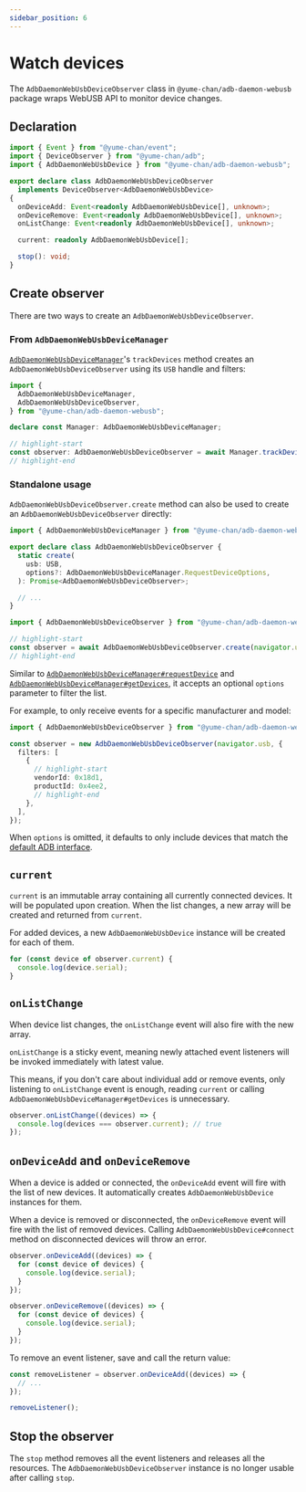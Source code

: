 ```yaml
---
sidebar_position: 6
---
```


# Watch devices

The `AdbDaemonWebUsbDeviceObserver` class in `@yume-chan/adb-daemon-webusb` package wraps WebUSB API to monitor device changes.

## Declaration

```ts
import { Event } from "@yume-chan/event";
import { DeviceObserver } from "@yume-chan/adb";
import { AdbDaemonWebUsbDevice } from "@yume-chan/adb-daemon-webusb";

export declare class AdbDaemonWebUsbDeviceObserver
  implements DeviceObserver<AdbDaemonWebUsbDevice>
{
  onDeviceAdd: Event<readonly AdbDaemonWebUsbDevice[], unknown>;
  onDeviceRemove: Event<readonly AdbDaemonWebUsbDevice[], unknown>;
  onListChange: Event<readonly AdbDaemonWebUsbDevice[], unknown>;

  current: readonly AdbDaemonWebUsbDevice[];

  stop(): void;
}
```

## Create observer

There are two ways to create an `AdbDaemonWebUsbDeviceObserver`.

### From `AdbDaemonWebUsbDeviceManager`

[`AdbDaemonWebUsbDeviceManager`](./device-manager.mdx)'s `trackDevices` method creates an `AdbDaemonWebUsbDeviceObserver` using its `USB` handle and filters:

```ts transpile
import {
  AdbDaemonWebUsbDeviceManager,
  AdbDaemonWebUsbDeviceObserver,
} from "@yume-chan/adb-daemon-webusb";

declare const Manager: AdbDaemonWebUsbDeviceManager;

// highlight-start
const observer: AdbDaemonWebUsbDeviceObserver = await Manager.trackDevices();
// highlight-end
```

### Standalone usage

`AdbDaemonWebUsbDeviceObserver.create` method can also be used to create an `AdbDaemonWebUsbDeviceObserver` directly:

```ts showLineNumbers
import { AdbDaemonWebUsbDeviceManager } from "@yume-chan/adb-daemon-webusb";

export declare class AdbDaemonWebUsbDeviceObserver {
  static create(
    usb: USB,
    options?: AdbDaemonWebUsbDeviceManager.RequestDeviceOptions,
  ): Promise<AdbDaemonWebUsbDeviceObserver>;

  // ...
}
```

```ts transpile
import { AdbDaemonWebUsbDeviceObserver } from "@yume-chan/adb-daemon-webusb";

// highlight-start
const observer = await AdbDaemonWebUsbDeviceObserver.create(navigator.usb);
// highlight-end
```

Similar to [`AdbDaemonWebUsbDeviceManager#requestDevice`](./request-device.mdx) and [`AdbDaemonWebUsbDeviceManager#getDevices`](./get-devices.mdx), it accepts an optional `options` parameter to filter the list.

For example, to only receive events for a specific manufacturer and model:

```ts transpile
import { AdbDaemonWebUsbDeviceObserver } from "@yume-chan/adb-daemon-webusb";

const observer = new AdbDaemonWebUsbDeviceObserver(navigator.usb, {
  filters: [
    {
      // highlight-start
      vendorId: 0x18d1,
      productId: 0x4ee2,
      // highlight-end
    },
  ],
});
```

When `options` is omitted, it defaults to only include devices that match the [default ADB interface](./device-filter.mdx#filters-in-tango).

## `current`

`current` is an immutable array containing all currently connected devices. It will be populated upon creation. When the list changes, a new array will be created and returned from `current`.

For added devices, a new `AdbDaemonWebUsbDevice` instance will be created for each of them.

```ts transpile
for (const device of observer.current) {
  console.log(device.serial);
}
```

## `onListChange`

When device list changes, the `onListChange` event will also fire with the new array.

`onListChange` is a sticky event, meaning newly attached event listeners will be invoked immediately with latest value.

This means, if you don't care about individual add or remove events, only listening to `onListChange` event is enough, reading `current` or calling `AdbDaemonWebUsbDeviceManager#getDevices` is unnecessary.

```ts transpile
observer.onListChange((devices) => {
  console.log(devices === observer.current); // true
});
```

## `onDeviceAdd` and `onDeviceRemove`

When a device is added or connected, the `onDeviceAdd` event will fire with the list of new devices. It automatically creates `AdbDaemonWebUsbDevice` instances for them.

When a device is removed or disconnected, the `onDeviceRemove` event will fire with the list of removed devices. Calling `AdbDaemonWebUsbDevice#connect` method on disconnected devices will throw an error.

```ts transpile
observer.onDeviceAdd((devices) => {
  for (const device of devices) {
    console.log(device.serial);
  }
});

observer.onDeviceRemove((devices) => {
  for (const device of devices) {
    console.log(device.serial);
  }
});
```

To remove an event listener, save and call the return value:

```ts transpile
const removeListener = observer.onDeviceAdd((devices) => {
  // ...
});

removeListener();
```

## Stop the observer

The `stop` method removes all the event listeners and releases all the resources. The `AdbDaemonWebUsbDeviceObserver` instance is no longer usable after calling `stop`.
